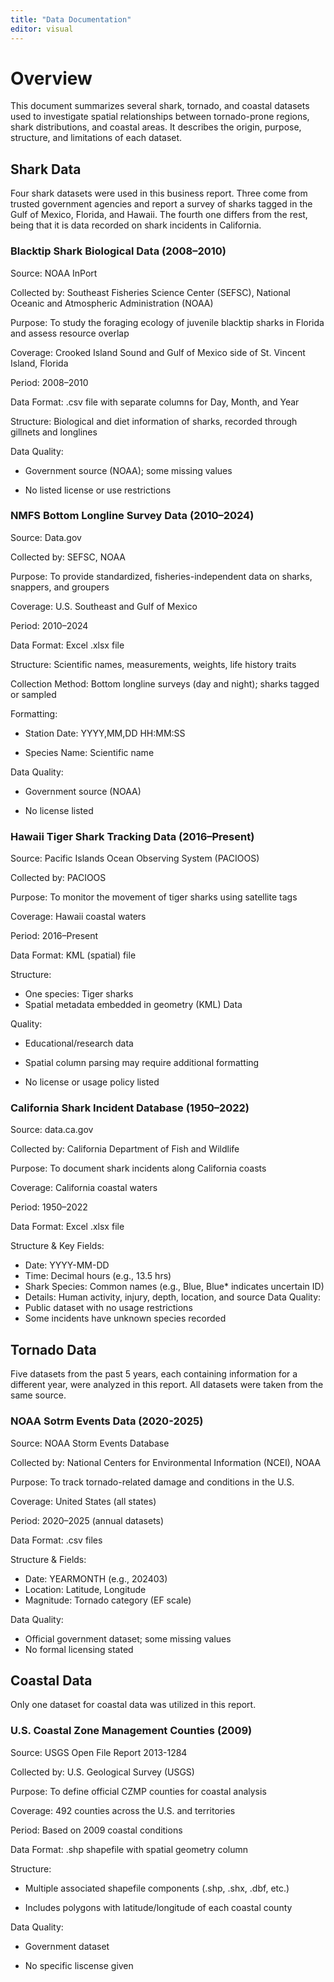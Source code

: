 ---
title: "Data Documentation"
editor: visual
---

# Overview

This document summarizes several shark, tornado, and coastal datasets used to investigate spatial relationships between tornado-prone regions, shark distributions, and coastal areas. It describes the origin, purpose, structure, and limitations of each dataset.

## Shark Data

Four shark datasets were used in this business report. Three come from trusted government agencies and report a survey of sharks tagged in the Gulf of Mexico, Florida, and Hawaii. The fourth one differs from the rest, being that it is data recorded on shark incidents in California.

### Blacktip Shark Biological Data (2008–2010)

Source: NOAA InPort

Collected by: Southeast Fisheries Science Center (SEFSC), National Oceanic and Atmospheric Administration (NOAA)

Purpose: To study the foraging ecology of juvenile blacktip sharks in Florida and assess resource overlap

Coverage: Crooked Island Sound and Gulf of Mexico side of St. Vincent Island, Florida

Period: 2008–2010

Data Format: .csv file with separate columns for Day, Month, and Year

Structure: Biological and diet information of sharks, recorded through gillnets and longlines

Data Quality:

-   Government source (NOAA); some missing values

-   No listed license or use restrictions

### NMFS Bottom Longline Survey Data (2010–2024)

Source: Data.gov

Collected by: SEFSC, NOAA

Purpose: To provide standardized, fisheries-independent data on sharks, snappers, and groupers

Coverage: U.S. Southeast and Gulf of Mexico

Period: 2010–2024

Data Format: Excel .xlsx file

Structure: Scientific names, measurements, weights, life history traits

Collection Method: Bottom longline surveys (day and night); sharks tagged or sampled

Formatting:

-   Station Date: YYYY,MM,DD HH:MM:SS

-   Species Name: Scientific name

Data Quality:

-   Government source (NOAA)

-   No license listed

### Hawaii Tiger Shark Tracking Data (2016–Present)

Source: Pacific Islands Ocean Observing System (PACIOOS)

Collected by: PACIOOS

Purpose: To monitor the movement of tiger sharks using satellite tags

Coverage: Hawaii coastal waters

Period: 2016–Present

Data Format: KML (spatial) file

Structure:

-   One species: Tiger sharks
-   Spatial metadata embedded in geometry (KML) Data

Quality:

-   Educational/research data

-   Spatial column parsing may require additional formatting

-   No license or usage policy listed

### California Shark Incident Database (1950–2022)

Source: data.ca.gov

Collected by: California Department of Fish and Wildlife

Purpose: To document shark incidents along California coasts

Coverage: California coastal waters

Period: 1950–2022

Data Format: Excel .xlsx file

Structure & Key Fields:

-   Date: YYYY-MM-DD
-   Time: Decimal hours (e.g., 13.5 hrs)
-   Shark Species: Common names (e.g., Blue, Blue\* indicates uncertain ID)
-   Details: Human activity, injury, depth, location, and source Data Quality:
-   Public dataset with no usage restrictions
-   Some incidents have unknown species recorded

## Tornado Data

Five datasets from the past 5 years, each containing information for a different year, were analyzed in this report. All datasets were taken from the same source.

### NOAA Sotrm Events Data (2020-2025)

Source: NOAA Storm Events Database

Collected by: National Centers for Environmental Information (NCEI), NOAA

Purpose: To track tornado-related damage and conditions in the U.S.

Coverage: United States (all states)

Period: 2020–2025 (annual datasets)

Data Format: .csv files

Structure & Fields:

-   Date: YEARMONTH (e.g., 202403)
-   Location: Latitude, Longitude
-   Magnitude: Tornado category (EF scale)

Data Quality:

-   Official government dataset; some missing values
-   No formal licensing stated

## Coastal Data

Only one dataset for coastal data was utilized in this report.

### U.S. Coastal Zone Management Counties (2009)

Source: USGS Open File Report 2013-1284

Collected by: U.S. Geological Survey (USGS)

Purpose: To define official CZMP counties for coastal analysis

Coverage: 492 counties across the U.S. and territories

Period: Based on 2009 coastal conditions

Data Format: .shp shapefile with spatial geometry column

Structure:

-   Multiple associated shapefile components (.shp, .shx, .dbf, etc.)

-   Includes polygons with latitude/longitude of each coastal county

Data Quality:

-   Government dataset

-   No specific liscense given

